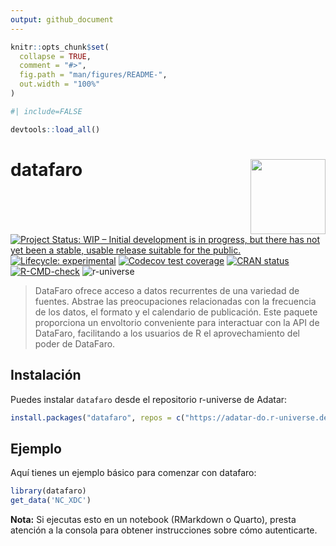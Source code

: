 ```yaml
---
output: github_document
---
```


<!-- README.md is generated from README.Rmd. Please edit that file -->

```r
knitr::opts_chunk$set(
  collapse = TRUE,
  comment = "#>",
  fig.path = "man/figures/README-",
  out.width = "100%"
)
```

```r
#| include=FALSE

devtools::load_all()
```


# datafaro <img src="man/figures/logo.png" align="right" height="120" alt="" />

<!-- badges: start -->
[![Project Status: WIP – Initial development is in progress, but there has not yet been a stable, usable release suitable for the public.](https://www.repostatus.org/badges/latest/wip.svg)](https://www.repostatus.org/#wip)
[![Lifecycle: experimental](https://img.shields.io/badge/lifecycle-experimental-orange.svg)](https://www.tidyverse.org/lifecycle/#experimental)
[![Codecov test coverage](https://codecov.io/gh/datafaro/datafaroR/branch/master/graph/badge.svg)](https://codecov.io/gh/datafaro/datafaroR?branch=main)
[![CRAN status](https://www.r-pkg.org/badges/version/datafaro)](https://CRAN.R-project.org/package=datafaro)
[![R-CMD-check](https://github.com/Datafaro/datafaroR/actions/workflows/R-CMD-check.yaml/badge.svg)](https://github.com/Datafaro/datafaroR/actions/workflows/R-CMD-check.yaml)
![r-universe](https://adatar-do.r-universe.dev/badges/datafaro)
<!-- badges: end -->

> DataFaro ofrece acceso a datos recurrentes de una variedad de fuentes. Abstrae las preocupaciones relacionadas con la frecuencia de los datos, el formato y el calendario de publicación. Este paquete proporciona un envoltorio conveniente para interactuar con la API de DataFaro, facilitando a los usuarios de R el aprovechamiento del poder de DataFaro.

## Instalación

Puedes instalar `datafaro` desde el repositorio r-universe de Adatar:

``` r
install.packages("datafaro", repos = c("https://adatar-do.r-universe.dev", "https://cran.r-project.org"))
```

## Ejemplo

Aquí tienes un ejemplo básico para comenzar con datafaro:

```r
library(datafaro)
get_data('NC_XDC')
```

**Nota:** Si ejecutas esto en un notebook (RMarkdown o Quarto), presta atención a la consola para obtener instrucciones sobre cómo autenticarte.



<!-- Testing the package
```r
docker build -t datafaror .
docker run -it datafaror
``` 
-->

